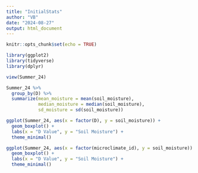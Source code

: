 ```yaml
---
title: "InitialStats"
author: "VB"
date: "2024-08-27"
output: html_document
---
```


```r
knitr::opts_chunk$set(echo = TRUE)
```

```r
library(ggplot2)
library(tidyverse)
library(dplyr)
```
```r
view(Summer_24)
```

```r
Summer_24 %>% 
  group_by(D) %>% 
  summarize(mean_moisture = mean(soil_moisture), 
            median_moisture = median(soil_moisture),
            sd_moisture = sd(soil_moisture))

ggplot(Summer_24, aes(x = factor(D), y = soil_moisture)) +
  geom_boxplot() +
  labs(x = "D Value", y = "Soil Moisture") +
  theme_minimal()

ggplot(Summer_24, aes(x = factor(microclimate_id), y = soil_moisture)) +
  geom_boxplot() +
  labs(x = "D Value", y = "Soil Moisture") +
  theme_minimal()
```
```r

```

